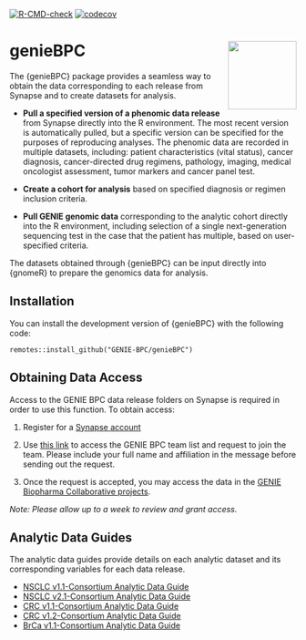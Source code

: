 
<!-- badges: start -->

[![R-CMD-check](https://github.com/GENIE-BPC/genieBPC/workflows/R-CMD-check/badge.svg)](https://github.com/GENIE-BPC/genieBPC/actions)
[![codecov](https://codecov.io/gh/GENIE-BPC/genieBPC/branch/main/graph/badge.svg?token=431LhDhF5K)](https://codecov.io/gh/GENIE-BPC/genieBPC)
<!-- badges: end -->

# genieBPC <img src="man/figures/geniebpc_hex_sticker.png" align="right" height="120" /></a>

The {genieBPC} package provides a seamless way to obtain the data
corresponding to each release from Synapse and to create datasets for
analysis.

-   **Pull a specified version of a phenomic data release** from Synapse
    directly into the R environment. The most recent version is
    automatically pulled, but a specific version can be specified for
    the purposes of reproducing analyses. The phenomic data are recorded
    in multiple datasets, including: patient characteristics (vital
    status), cancer diagnosis, cancer-directed drug regimens, pathology,
    imaging, medical oncologist assessment, tumor markers and cancer
    panel test.

-   **Create a cohort for analysis** based on specified diagnosis or
    regimen inclusion criteria.

-   **Pull GENIE genomic data** corresponding to the analytic cohort
    directly into the R environment, including selection of a single
    next-generation sequencing test in the case that the patient has
    multiple, based on user-specified criteria.

The datasets obtained through {genieBPC} can be input directly into
{gnomeR} to prepare the genomics data for analysis.

## Installation

You can install the development version of {genieBPC} with the following
code:

    remotes::install_github("GENIE-BPC/genieBPC")

## Obtaining Data Access

Access to the GENIE BPC data release folders on Synapse is required in
order to use this function. To obtain access:

1.  Register for a [Synapse account](https://www.synapse.org/#)

2.  Use [this link](https://www.synapse.org/#!Team:3399797) to access
    the GENIE BPC team list and request to join the team. Please include
    your full name and affiliation in the message before sending out the
    request.

3.  Once the request is accepted, you may access the data in the [GENIE
    Biopharma Collaborative
    projects](https://www.synapse.org/#!Synapse:syn21226493).

*Note: Please allow up to a week to review and grant access.*

## Analytic Data Guides

The analytic data guides provide details on each analytic dataset and
its corresponding variables for each data release.

-   [NSCLC v1.1-Consortium Analytic Data
    Guide](https://www.synapse.org/#!Synapse:syn23002641)
-   [NSCLC v2.1-Consortium Analytic Data
    Guide](https://www.synapse.org/#!Synapse:syn26008058)
-   [CRC v1.1-Consortium Analytic Data
    Guide](https://www.synapse.org/#!Synapse:syn23764204)
-   [CRC v1.2-Consortium Analytic Data
    Guide](https://www.synapse.org/#!Synapse:syn26077308)
-   [BrCa v1.1-Consortium Analytic Data
    Guide](https://www.synapse.org/#!Synapse:syn26077313)
